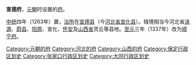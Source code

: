 '''宣德府'''，[[元朝|元朝]]时设置的[[府_(行政区划)|府]]。

[[中統_(年號)|中统]]四年（1263年）置，[[治所|治所]]在[[宣德县|宣德县]]（今[[河北省|河北省]][[宣化县|宣化县]]）。辖境相当今河北省[[涞源县|涞源]]、[[蔚县|蔚县]]、[[阳原县|阳原]]、宣化、[[怀安县|怀安]]及[[山西省|山西省]]灵丘等县地。[[至元_(元惠宗)|至元]]三年（1337年）改为[[顺宁府_(至元)|顺宁府]]。

{{元朝行政区划小作品}}
{{DEFAULTSORT:X}}
[[Category:元朝的府|Category:元朝的府]]
[[Category:河北的府|Category:河北的府]]
[[Category:山西的府|Category:山西的府]]
[[Category:保定行政区划史|Category:保定行政区划史]]
[[Category:张家口行政区划史|Category:张家口行政区划史]]
[[Category:大同行政区划史|Category:大同行政区划史]]